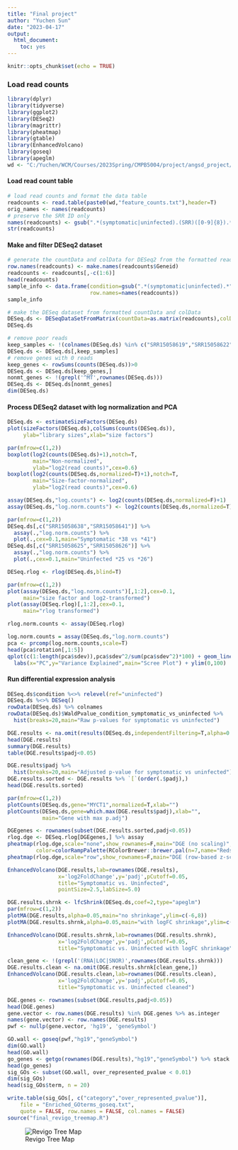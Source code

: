 ```yaml
---
title: "Final project"
author: "Yuchen Sun"
date: "2023-04-17"
output:
  html_document:
    toc: yes
---
```


```r
knitr::opts_chunk$set(echo = TRUE)
```

### Load read counts

```r
library(dplyr)
library(tidyverse)
library(ggplot2)
library(DESeq2)
library(magrittr)
library(pheatmap)
library(gtable)
library(EnhancedVolcano)
library(goseq)
library(apeglm)
wd <- "C:/Yuchen/WCM/Courses/2023Spring/CMPB5004/project/angsd_project/fc_result/"
```

#### Load read count table

```r
# load read counts and format the data table
readcounts <- read.table(paste0(wd,"feature_counts.txt"),header=T)
orig_names <- names(readcounts)
# preserve the SRR ID only
names(readcounts) <- gsub(".*(symptomatic|uninfected).(SRR)([0-9]{8}).*","\\2\\3",orig_names)
str(readcounts)
```

#### Make and filter DESeq2 dataset

```r
# generate the countData and colData for DESeq2 from the formatted read count
row.names(readcounts) <- make.names(readcounts$Geneid)
readcounts <- readcounts[,-c(1:6)]
head(readcounts)
sample_info <- data.frame(condition=gsub(".*(symptomatic|uninfected).*","\\1",orig_names)[-c(1:6)],
                          row.names=names(readcounts))
sample_info
```

```r
# make the DESeq dataset from formatted countData and colData
DESeq.ds <- DESeqDataSetFromMatrix(countData=as.matrix(readcounts),colData=sample_info,design=~condition)
DESeq.ds

# remove poor reads
keep_samples <- !(colnames(DESeq.ds) %in% c("SRR15058619","SRR15058622","SRR15058623"))
DESeq.ds <- DESeq.ds[,keep_samples]
# remove genes with 0 reads
keep_genes <- rowSums(counts(DESeq.ds))>0
DESeq.ds <- DESeq.ds[keep_genes,]
nonmt_genes <- !(grepl('^MT',rownames(DESeq.ds)))
DESeq.ds <- DESeq.ds[nonmt_genes]
dim(DESeq.ds)
```

#### Process DESeq2 dataset with log normalization and PCA

```r
DESeq.ds <- estimateSizeFactors(DESeq.ds)
plot(sizeFactors(DESeq.ds),colSums(counts(DESeq.ds)),
     ylab="library sizes",xlab="size factors")

par(mfrow=c(1,2))
boxplot(log2(counts(DESeq.ds)+1),notch=T,
        main="Non-normalized",
        ylab="log2(read counts)",cex=0.6)
boxplot(log2(counts(DESeq.ds,normalized=T)+1),notch=T,
        main="Size-factor-normalized",
        ylab="log2(read counts)",cex=0.6)
```

```r
assay(DESeq.ds,"log.counts") <- log2(counts(DESeq.ds,normalized=F)+1)
assay(DESeq.ds,"log.norm.counts") <- log2(counts(DESeq.ds,normalized=T)+1)

par(mfrow=c(1,2))
DESeq.ds[,c("SRR15058638","SRR15058641")] %>%
  assay(.,"log.norm.counts") %>%
  plot(.,cex=0.1,main="Symptomatic *38 vs *41")
DESeq.ds[,c("SRR15058625","SRR15058626")] %>%
  assay(.,"log.norm.counts") %>%
  plot(.,cex=0.1,main="Uninfected *25 vs *26")
```

```r
DESeq.rlog <- rlog(DESeq.ds,blind=T)

par(mfrow=c(1,2))
plot(assay(DESeq.ds,"log.norm.counts")[,1:2],cex=0.1,
     main="size factor and log2-transformed")
plot(assay(DESeq.rlog)[,1:2],cex=0.1,
     main="rlog transformed")

rlog.norm.counts <- assay(DESeq.rlog)
```






```r

log.norm.counts = assay(DESeq.ds,"log.norm.counts")
pca <- prcomp(log.norm.counts,scale=T)
head(pca$rotation[,1:5])
qplot(c(1:length(pca$sdev)),pca$sdev^2/sum(pca$sdev^2)*100) + geom_line() +
  labs(x="PC",y="Variance Explained",main="Scree Plot") + ylim(0,100)
```




#### Run differential expression analysis

```r
DESeq.ds$condition %<>% relevel(ref="uninfected")
DESeq.ds %<>% DESeq()
rowData(DESeq.ds) %>% colnames
rowData(DESeq.ds)$WaldPvalue_condition_symptomatic_vs_uninfected %>%
  hist(breaks=20,main="Raw p-values for symptomatic vs uninfected")
```

```r
DGE.results <- na.omit(results(DESeq.ds,independentFiltering=T,alpha=0.05))
head(DGE.results)
summary(DGE.results)
table(DGE.results$padj<0.05)
```

```r
DGE.results$padj %>% 
  hist(breaks=20,main="Adjusted p-value for symptomatic vs uninfected")
DGE.results.sorted <- DGE.results %>% `[`(order(.$padj),)
head(DGE.results.sorted)
```

```r
par(mfrow=c(1,2))
plotCounts(DESeq.ds,gene="MYCT1",normalized=T,xlab="")
plotCounts(DESeq.ds,gene=which.max(DGE.results$padj),xlab="",
           main="Gene with max p.adj")
```

```r
DGEgenes <- rownames(subset(DGE.results.sorted,padj<0.05))
rlog.dge <- DESeq.rlog[DGEgenes,] %>% assay
pheatmap(rlog.dge,scale="none",show_rownames=F,main="DGE (no scaling)",
         color=colorRampPalette(RColorBrewer::brewer.pal(n=7,name="Reds"))(100))
pheatmap(rlog.dge,scale="row",show_rownames=F,main="DGE (row-based z-score)")
```

```r
EnhancedVolcano(DGE.results,lab=rownames(DGE.results),
                x='log2FoldChange',y='padj',pCutoff=0.05,
                title="Symptomatic vs. Uninfected",
                pointSize=2.5,labSize=5.0)
```

```r
DGE.results.shrnk <- lfcShrink(DESeq.ds,coef=2,type="apeglm")
par(mfrow=c(1,2))
plotMA(DGE.results,alpha=0.05,main="no shrinkage",ylim=c(-6,8))
plotMA(DGE.results.shrnk,alpha=0.05,main="with logFC shrinkage",ylim=c(-6,8))
```


```r
EnhancedVolcano(DGE.results.shrnk,lab=rownames(DGE.results.shrnk),
                x='log2FoldChange',y='padj',pCutoff=0.05,
                title="Symptomatic vs. Uninfected with logFC shrinkage")
```


```r
clean_gene <- !(grepl('(RNA|LOC|SNOR)',rownames(DGE.results.shrnk)))
DGE.results.clean <- na.omit(DGE.results.shrnk[clean_gene,])
EnhancedVolcano(DGE.results.clean,lab=rownames(DGE.results.clean),
                x='log2FoldChange',y='padj',pCutoff=0.05,
                title="Symptomatic vs. Uninfected cleaned")
```



```r
DGE.genes <- rownames(subset(DGE.results,padj<0.05))
head(DGE.genes)
gene.vector <- row.names(DGE.results) %in% DGE.genes %>% as.integer
names(gene.vector) <- row.names(DGE.results)
pwf <- nullp(gene.vector, 'hg19', 'geneSymbol')
```

```r
GO.wall <- goseq(pwf,"hg19","geneSymbol")
dim(GO.wall)
head(GO.wall)
go_genes <- getgo(rownames(DGE.results),"hg19","geneSymbol") %>% stack
head(go_genes)
sig_GOs <- subset(GO.wall, over_represented_pvalue < 0.01)
dim(sig_GOs)
head(sig_GOs$term, n = 20)
```

```r
write.table(sig_GOs[, c("category","over_represented_pvalue")],
    file = "Enriched_GOterms_goseq.txt",
    quote = FALSE, row.names = FALSE, col.names = FALSE)
source("final_revigo_treemap.R")
```

![Revigo Tree Map](final_revigo_treemap.png)



